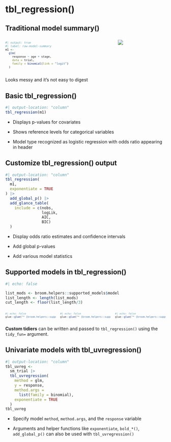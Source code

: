 # tbl_regression()

## Traditional model summary()

::: columns
::: {.column width="50%" style="font-size:0.75em;font-family:monospace"}
```{r}
#| output: true
#| label: raw-model-summary
m1 <- 
  glm(
    response ~ age + stage,
    data = trial,
    family = binomial(link = "logit")
  )
```
:::

::: {.column width="50%" style="font-size:0.5em;"}
![](images/raw-output-logistic-regression.png)
:::
:::

Looks [messy]{.emphasis} and it's not easy to digest

## Basic tbl_regression()

```{r}
#| output-location: "column"
tbl_regression(m1)
```

-   Displays [p-values]{.emphasis} for covariates

-   Shows [reference levels]{.emphasis} for categorical variables

-   [Model type recognized]{.emphasis} as logistic regression with odds ratio appearing in header

## Customize tbl_regression() output

```{r}
#| output-location: "column"
tbl_regression(
  m1,
  exponentiate = TRUE
) |> 
  add_global_p() |>
  add_glance_table(
    include = c(nobs,
                logLik,
                AIC,
                BIC)
  )
```

-   Display [odds ratio]{.emphasis} estimates and [confidence intervals]{.emphasis}

-   Add [global p-values]{.emphasis}

-   Add various model statistics

## Supported models in tbl_regression()

```{r}
#| echo: false

list_mods <- broom.helpers::supported_models$model
list_length <- length(list_mods)
cut_length <- floor(list_length/3)

```

::: {.columns style="font-size:0.65em"}
::: {.column width="30%"}

```{r}
#| echo: false
glue::glue("* {broom.helpers::supported_models$model[1:cut_length]} <br>") 
```

:::

::: {.column width="30%"}

```{r}
#| echo: false
glue::glue("* {broom.helpers::supported_models$model[(cut_length + 1): (2*cut_length)]} <br>") 
```

:::

::: {.column width="30%"}

```{r}
#| echo: false
glue::glue("* {broom.helpers::supported_models$model[(2*cut_length + 1):list_length]} <br>")
```

:::
:::

**Custom tidiers** can be written and passed to `tbl_regression()` using the `tidy_fun=` argument.



## Univariate models with tbl_uvregression()

```{r}
#| output-location: "column"
tbl_uvreg <- 
  sm_trial |> 
  tbl_uvregression(
    method = glm,
    y = response,
    method.args = 
      list(family = binomial),
    exponentiate = TRUE
  )
tbl_uvreg
```

-   Specify model `method`, `method.args`, and the `response` variable

-   Arguments and helper functions like `exponentiate`, `bold_*()`, `add_global_p()` can also be used with `tbl_uvregression()`


